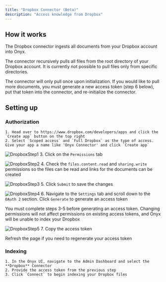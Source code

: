 ```yaml
---
title: "Dropbox Connector (Beta)"
description: "Access knowledge from Dropbox"
---
```


## How it works

The Dropbox connector ingests all documents from your Dropbox account into Onyx.

The connector recursively pulls all files from the root directory of your Dropbox account.
It is currently not possible to pull files only from specific directories.

The connector will only pull once upon initialization. If you would like to pull more documents,
you must generate a new access token (step 6 below), put that token into the connector, and re-initialize the connector.

## Setting up

### Authorization

    1. Head over to https://www.dropbox.com/developers/apps and click the `Create app` button on the top right
    2. Select `Scoped access` and `Full Dropbox` as the type of access. Give your app a name like 'Onyx Connector' and click `Create app`

![DropboxStep1](/assets/admin/connectors/dropbox/dropbox-connector-1.png) 3. Click on the `Permissions` tab

![DropboxStep2](/assets/admin/connectors/dropbox/dropbox-connector-2.png) 4.
Check the `files.content.read` and `sharing.write` permissions so the files can be read and links for the documents can
be created

![DropboxStep3](/assets/admin/connectors/dropbox/dropbox-connector-3.png) 5. Click `Submit` to save the changes

![DropboxStep4](/assets/admin/connectors/dropbox/dropbox-connector-4.png) 6.
Navigate to the `Settings` tab and scroll down to the `OAuth 2` section. Click `Generate` to generate an access token

<Warning>
  You must complete steps 3-5 before generating an access token.
  Changing permissions will not affect permissions on existing access tokens,
  and Onyx will be unable to index your Dropbox
</Warning>

![DropboxStep5](/assets/admin/connectors/dropbox/dropbox-connector-5.png) 7. Copy the access token

<Info>
  Refresh the page if you need to regenerate your access token
</Info>

### Indexing

    1. In the Onyx UI, navigate to the Admin Dashboard and select the **Dropbox** Connector
    2. Provide the access token from the previous step
    3. Click `Connect` to begin indexing your Dropbox files
